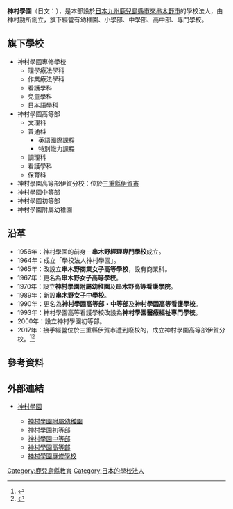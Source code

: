 '''神村學園'''（日文：'''{{lang|ja|神村学園}}'''），是本部設於[[日本|日本]][[九州_(日本)|九州]][[鹿兒島縣|鹿兒島縣]][[市來串木野市|市來串木野市]]的學校法人，由神村勲所創立，旗下經營有幼稚園、小學部、中學部、高中部、專門學校。

== 旗下學校 ==
* 神村學園專修學校
** 理學療法學科
** 作業療法學科
** 看護學科
** 兒童學科
** 日本語學科
* 神村學園高等部
** 文理科
** 普通科
*** 英語國際課程
*** 特別能力課程
** 調理科
** 看護學科
** 保育科
* 神村學園高等部伊賀分校：位於[[三重縣|三重縣]][[伊賀市|伊賀市]]
* 神村學園中等部
* 神村學園初等部
* 神村學園附屬幼稚園

== 沿革 ==
* 1956年：神村學園的前身－'''串木野經理専門學校'''成立。
* 1964年：成立「學校法人神村學園」。
* 1965年：改設立'''串木野商業女子高等學校'''，設有商業科。
* 1967年：更名為'''串木野女子高等學校'''。
* 1970年：設立'''神村學園附屬幼稚園'''及'''串木野高等看護學院'''。
* 1989年：新設'''串木野女子中學校'''。
* 1990年：更名為'''神村學園高等部・中等部'''及'''神村學園高等看護學校'''。
* 1993年：神村學園高等看護學校改設為'''神村學園醫療福祉專門學校'''。
* 2000年：設立神村學園初等部。
* 2017年：接手經營位於三重縣伊賀市遭到廢校的{{tsl|ja|ウィッツ青山学園高等学校}}，成立神村學園高等部伊賀分校。<ref>{{Cite news| url=https://mainichi.jp/articles/20170425/ddl/k24/100/268000c| title=神村学園 分校が開校式　ウィッツ青山高から１２人転校| date=2017-04-25| newspaper=[[每日新聞|每日新聞]]| accessdate=2017-07-20| language=ja}}</ref><ref>{{Cite news| url=http://www.iga-younet.co.jp/news1/2017/04/post-505.html| title=神村学園伊賀分校の開校式　地元関係者が祝う| date=2017-04-24| newspaper=伊賀城鎮情報YOY| language=ja| accessdate=2017-07-20}}</ref>

== 參考資料 ==
{{Reflist}}

== 外部連結 ==
* {{Ja}} [http://angel.kamimura.ac.jp/ 神村學園] {{Wayback|url=http://angel.kamimura.ac.jp/ |date=20201017072751 }}
** [http://angel.kamimura.ac.jp/pr/ 神村學園附屬幼稚園] {{Wayback|url=http://angel.kamimura.ac.jp/pr/ |date=20210624201202 }}
** [http://angel.kamimura.ac.jp/el/ 神村學園初等部] {{Wayback|url=http://angel.kamimura.ac.jp/el/ |date=20220311050239 }}
** [http://www.kamimura.ac.jp/jr/ 神村學園中等部] {{Wayback|url=http://www.kamimura.ac.jp/jr/ |date=20161202081137 }}
** [http://www.kamimura.ac.jp/hi/ 神村學園高等部] {{Wayback|url=http://www.kamimura.ac.jp/hi/ |date=20200930072130 }}
** [http://www.kamimura.ac.jp/ot/ 神村學園專修學校] {{Wayback|url=http://www.kamimura.ac.jp/ot/ |date=20210124152809 }}

[[Category:鹿兒島縣教育|Category:鹿兒島縣教育]]
[[Category:日本的學校法人|Category:日本的學校法人]]